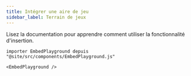 ```yaml
---
title: Intégrer une aire de jeu
sidebar_label: Terrain de jeux
---
```


Lisez la documentation [](intro) pour apprendre comment utiliser la fonctionnalité d'insertion.


```mdx-code-block
importer EmbedPlayground depuis "@site/src/components/EmbedPlayground.js"

<EmbedPlayground />
```
